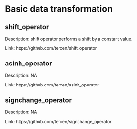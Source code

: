# Basic data transformation 
 
## shift_operator  {-}

Description: shift operator performs a shift by a constant value. 

Link: https://github.com/tercen/shift_operator 
 
## asinh_operator  {-}

Description: NA 

Link: https://github.com/tercen/asinh_operator 
 
## signchange_operator  {-}

Description: NA 

Link: https://github.com/tercen/signchange_operator 
